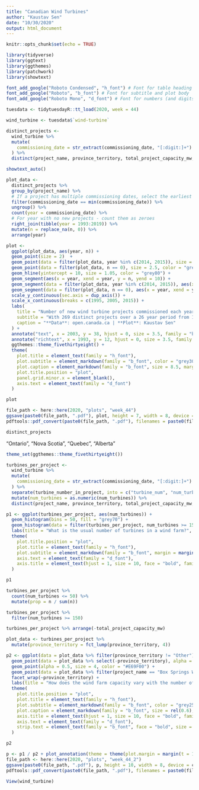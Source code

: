 ```yaml
---
title: "Canadian Wind Turbines"
author: "Kaustav Sen"
date: "10/30/2020"
output: html_document
---
```


```r
knitr::opts_chunk$set(echo = TRUE)
```

```r
library(tidyverse)
library(ggtext)
library(ggthemes)
library(patchwork)
library(showtext)
```

```r
font_add_google("Roboto Condensed", "h_font") # Font for table heading
font_add_google("Roboto", "b_font") # Font for subtitle and plot body
font_add_google("Roboto Mono", "d_font") # Font for numbers (and digits) in the plot
```


```r
tuesdata <- tidytuesdayR::tt_load(2020, week = 44)

wind_turbine <- tuesdata$`wind-turbine`
```

```r
distinct_projects <- 
  wind_turbine %>% 
  mutate(
    commissioning_date = str_extract(commissioning_date, "[:digit:]+") %>% as.double()
  ) %>% 
  distinct(project_name, province_territory, total_project_capacity_mw, commissioning_date) 
```

```r
showtext_auto()

plot_data <- 
  distinct_projects %>% 
  group_by(project_name) %>% 
  # If a project has multiple commissioning dates, select the earliest one
  filter(commissioning_date == min(commissioning_date)) %>% 
  ungroup() %>% 
  count(year = commissioning_date) %>% 
  # For year with no new projects - count them as zeroes
  right_join(tibble(year = 1993:2019)) %>% 
  mutate(n = replace_na(n, 0)) %>% 
  arrange(year)

plot <- 
  ggplot(plot_data, aes(year, n)) +
  geom_point(size = 2)  +
  geom_point(data = filter(plot_data, year %in% c(2014, 2015)), size = 2.5, color = "#E69F00")  +
  geom_point(data = filter(plot_data, n == 0), size = 2.5, color = "grey80")  +
  geom_hline(yintercept = 10, size = 1.05, color = "grey80") +
  geom_segment(aes(x = year, xend = year, y = n, yend = 10)) +
  geom_segment(data = filter(plot_data, year %in% c(2014, 2015)), aes(x = year, xend = year, y = n, yend = 10), color = "#E69F00") +
  geom_segment(data = filter(plot_data, n == 0), aes(x = year, xend = year, y = n, yend = 10), color = "grey80") +
  scale_y_continuous(sec.axis = dup_axis()) +
  scale_x_continuous(breaks = c(1995, 2005, 2015)) +
  labs(
    title = "Number of new wind turbine projects commissioned each year",
    subtitle = "With 269 distinct projects over a 26 year period from 1993 to 2019, we would expect<br />on **average 10 projects per year**",
    caption = "**Data**: open.canada.ca | **Plot**: Kaustav Sen"
  ) +
  annotate("text", x = 2003, y = 38, hjust = 0, size = 3.5, family = "b_font", color = "grey40", label = "There was a sudden spike in the number of\nprojects commissioned in years 2014 and 2015") +
  annotate("richtext", x = 1993, y = 12, hjust = 0, size = 3.5, family = "b_font", fill = NA, label.color = NA, color = "grey40", label = "Years with no new projects:<br />**1994**, **1996** and **2000**") +
  ggthemes::theme_fivethirtyeight() +
  theme(
    plot.title = element_text(family = "h_font"),
    plot.subtitle = element_markdown(family = "b_font", color = "grey30", margin = margin(b = 20)),
    plot.caption = element_markdown(family = "b_font", size = 8.5, margin = margin(t = 15)),
    plot.title.position = "plot",
    panel.grid.minor.x = element_blank(),
    axis.text = element_text(family = "d_font")
  )

plot
```

```r
file_path <- here::here(2020, "plots", "week_44")
ggsave(paste0(file_path, ".pdf"), plot, height = 7, width = 8, device = cairo_pdf)
pdftools::pdf_convert(paste0(file_path, ".pdf"), filenames = paste0(file_path, ".png"), dpi = 300)
```

```r
distinct_projects
```

"Ontario", "Nova Scotia", "Quebec", "Alberta"

```r
theme_set(ggthemes::theme_fivethirtyeight())

turbines_per_project <- 
  wind_turbine %>% 
  mutate(
    commissioning_date = str_extract(commissioning_date, "[:digit:]+") %>% as.double()
  ) %>% 
  separate(turbine_number_in_project, into = c("turbine_num", "num_turbines"), sep ="/") %>% 
  mutate(num_turbines = as.numeric(num_turbines)) %>% 
  distinct(project_name, province_territory, total_project_capacity_mw, commissioning_date, num_turbines)

p1 <- ggplot(turbines_per_project, aes(num_turbines)) +
  geom_histogram(bins = 50, fill = "grey70") +
  geom_histogram(data = filter(turbines_per_project, num_turbines >= 150), bins = 50, fill = "#E69F00") +
  labs(title = "What is the usual number of turbines in a wind farm?", subtitle = "Around <b>80%</b> of total projects have 50 or less turbines.<br />However, there are also 4 projects with <span style='color:#E69F00'><b>150 or more</b></span> turbines, of which 3 are in <b>Quebec</b>.", x = "Turbines per project", y = "Number of projects") +
  theme(
    plot.title.position = "plot",
    plot.title = element_text(family = "h_font"),
    plot.subtitle = element_markdown(family = "b_font", margin = margin(b = 20), color = "grey25", lineheight = 1.25, size = rel(0.8)),
    axis.text = element_text(family = "d_font"),
    axis.title = element_text(hjust = 1, size = 10, face = "bold", family = "h_font", color = "grey60")
  )

p1
```

```r
turbines_per_project %>% 
  count(num_turbines <= 50) %>% 
  mutate(prop = n / sum(n))
```

```r
turbines_per_project %>% 
  filter(num_turbines >= 150)
```

```r
turbines_per_project %>% arrange(-total_project_capacity_mw)
```


```r
plot_data <- turbines_per_project %>% 
  mutate(province_territory = fct_lump(province_territory, 4))

p2 <- ggplot(data = plot_data %>% filter(province_territory != "Other"), aes(total_project_capacity_mw, num_turbines)) +
  geom_point(data = plot_data %>% select(-province_territory), alpha = 0.5, size = 3, color = "grey85") +
  geom_point(alpha = 0.5, size = 4, color = "#E69F00") +
  geom_point(data = plot_data %>% filter(project_name == "Box Springs Wind Project"), alpha = 1, size = 3.5, color = "#D55E00") +
  facet_wrap(~province_territory) +
  labs(title = "How does the wind farm capacity vary with the number of turbines?", subtitle = "As expected there exists a strong positive correlation between project capacity and number<br />of turbines. The <span style='color: #D55E00'><b>Box Springs Wind Project</b></span> in Alberta seems to defy this trend but this seems more like a data error.", x = "Project Capacity (in MW)", y = "Number of turbines", caption = "**Data**: open.canada.ca | **Plot**: Kaustav Sen") +
  theme(
    plot.title.position = "plot",
    plot.title = element_text(family = "h_font"),
    plot.subtitle = element_markdown(family = "b_font", color = "grey25", lineheight = 1.25, size = rel(0.80)),
    plot.caption = element_markdown(family = "b_font", size = rel(0.6), margin = margin(t = 15)),
    axis.title = element_text(hjust = 1, size = 10, face = "bold", family = "h_font", color = "grey60"),
    axis.text = element_text(family = "d_font"),
    strip.text = element_text(family = "b_font", face = "bold", size = rel(1.01), color = "grey50")
  )

p2
```

```r
p <- p1 / p2 + plot_annotation(theme = theme(plot.margin = margin(t = 1, r = 1, b = 0.25, l = 1, unit = "lines")))
file_path <- here::here(2020, "plots", "week_44_2")
ggsave(paste0(file_path, ".pdf"), p, height = 10, width = 8, device = cairo_pdf)
pdftools::pdf_convert(paste0(file_path, ".pdf"), filenames = paste0(file_path, ".png"), dpi = 300)
```

```r
View(wind_turbine)
```

